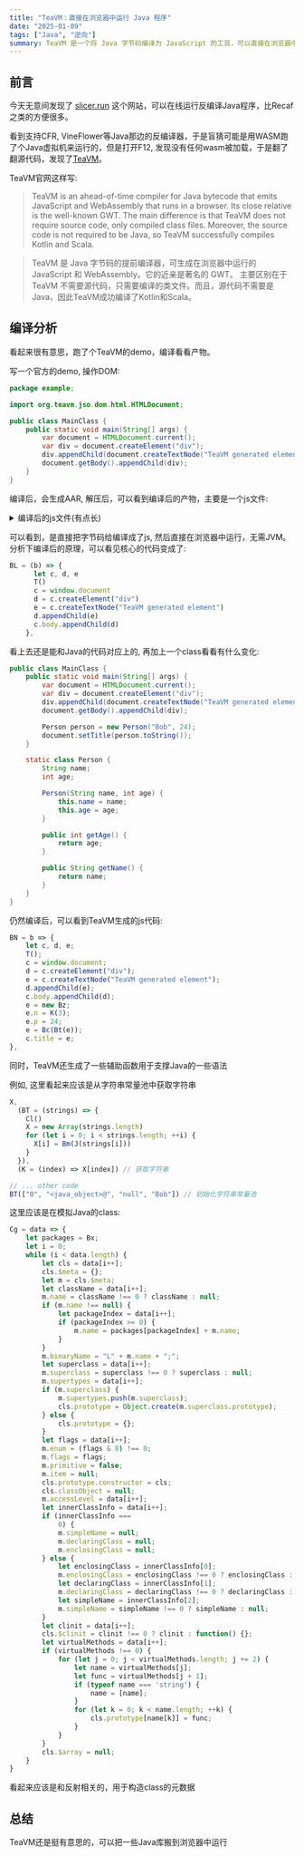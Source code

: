 ```yaml
---
title: "TeaVM：直接在浏览器中运行 Java 程序"
date: "2025-01-09"
tags: ["Java", "逆向"]
summary: TeaVM 是一个将 Java 字节码编译为 JavaScript 的工具，可以直接在浏览器中运行 Java 程序
---
```


## 前言

今天无意间发现了 [slicer.run](https://slicer.run/) 这个网站，可以在线运行反编译Java程序，比Recaf之类的方便很多。

看到支持CFR, VineFlower等Java那边的反编译器，于是盲猜可能是用WASM跑了个Java虚拟机来运行的，但是打开F12, 发现没有任何wasm被加载，于是翻了翻源代码，发现了[TeaVM](https://teavm.org/)。

TeaVM官网这样写:

> TeaVM is an ahead-of-time compiler for Java bytecode that emits JavaScript and WebAssembly that runs in a browser.
> Its close relative is the well-known GWT. The main difference is that TeaVM does not require source code, only compiled class files. Moreover, the source code is not required to be Java,
> so TeaVM successfully compiles Kotlin and Scala.

> TeaVM 是 Java 字节码的提前编译器，可生成在浏览器中运行的 JavaScript 和 WebAssembly。它的近亲是著名的 GWT。
> 主要区别在于 TeaVM 不需要源代码，只需要编译的类文件。而且，源代码不需要是Java，因此TeaVM成功编译了Kotlin和Scala。


## 编译分析

看起来很有意思，跑了个TeaVM的demo，编译看看产物。

写一个官方的demo, 操作DOM:

```java
package example;

import org.teavm.jso.dom.html.HTMLDocument;

public class MainClass {
    public static void main(String[] args) {
        var document = HTMLDocument.current();
        var div = document.createElement("div");
        div.appendChild(document.createTextNode("TeaVM generated element"));
        document.getBody().appendChild(div);
    }
}
```

编译后，会生成AAR, 解压后，可以看到编译后的产物，主要是一个js文件:

<details>
<summary>编译后的js文件(有点长)</summary>
```js
"use strict"
;(function (module) {
  if (typeof define === "function" && define.amd) {
    define(["exports"], function (exports) {
      module(exports)
    })
  } else if (
    typeof exports === "object" &&
    exports !== null &&
    typeof exports.nodeName !== "string"
  ) {
    module(exports)
  } else {
    module(typeof self !== "undefined" ? self : this)
  }
})(function (B) {
  let Bq = 2463534242,
    BD = () => {
      let x = Bq
      x ^= x << 13
      x ^= x >>> 17
      x ^= x << 5
      Bq = x
      return x
    },
    BJ = (f) => (args, callback) => {
      if (!args) {
        args = []
      }
      let javaArgs = Ba(H(), args.length)
      for (let i = 0; i < args.length; ++i) {
        javaArgs.data[i] = J(args[i])
      }
      BU(() => {
        f.call(null, javaArgs)
      }, callback)
    },
    B7 = (target) => (target.$clinit = () => {}),
    B2 = (obj) => {
      let cls = obj.constructor
      let arrayDegree = 0
      while (cls.$meta && cls.$meta.item) {
        ++arrayDegree
        cls = cls.$meta.item
      }
      let clsName = ""
      if (cls.$meta.primitive) {
        clsName = cls.$meta.name
      } else {
        clsName = cls.$meta ? cls.$meta.name || "a/" + cls.name : "@" + cls.name
      }
      while (arrayDegree-- > 0) {
        clsName += "[]"
      }
      return clsName
    },
    E = (superclass) => {
      if (superclass === 0) {
        return function () {}
      }
      if (superclass === void 0) {
        superclass = H()
      }
      return function () {
        superclass.call(this)
      }
    },
    Bg = (cls) => BI(cls),
    H = () => D,
    B4 = () => {
      return { $array: null, classObject: null, $meta: { supertypes: [], superclass: null } }
    },
    Bt = (name, binaryName) => {
      let cls = B4()
      cls.$meta.primitive = true
      cls.$meta.name = name
      cls.$meta.binaryName = binaryName
      cls.$meta.enum = false
      cls.$meta.item = null
      cls.$meta.simpleName = null
      cls.$meta.declaringClass = null
      cls.$meta.enclosingClass = null
      return cls
    },
    Bh = Bt("char", "C"),
    Cb = Bt("int", "I")
  if (typeof BigInt !== "function") {
  } else if (typeof BigInt64Array !== "function") {
  } else {
  }
  let Ba = (cls, sz) => {
    let data = new Array(sz)
    data.fill(null)
    return new (S(cls))(data)
  }
  if (typeof BigInt64Array !== "function") {
  } else {
  }
  let M = (sz) => new B0(new Uint16Array(sz)),
    S = (cls) => {
      let result = cls.$array
      if (result === null) {
        function JavaArray(data) {
          H().call(this)
          this.data = data
        }
        JavaArray.prototype = Object.create(H().prototype)
        JavaArray.prototype.type = cls
        JavaArray.prototype.constructor = JavaArray
        JavaArray.prototype.toString = function () {
          let str = "["
          for (let i = 0; i < this.data.length; ++i) {
            if (i > 0) {
              str += ", "
            }
            str += this.data[i].toString()
          }
          str += "]"
          return str
        }
        JavaArray.prototype.o = function () {
          let dataCopy
          if ("slice" in this.data) {
            dataCopy = this.data.slice()
          } else {
            dataCopy = new this.data.constructor(this.data.length)
            for (let i = 0; i < dataCopy.length; ++i) {
              dataCopy[i] = this.data[i]
            }
          }
          return new (S(this.type))(dataCopy)
        }
        let name = "[" + cls.$meta.binaryName
        JavaArray.$meta = {
          item: cls,
          supertypes: [H()],
          primitive: false,
          superclass: H(),
          name: name,
          binaryName: name,
          enum: false,
          simpleName: null,
          declaringClass: null,
          enclosingClass: null,
        }
        JavaArray.classObject = null
        JavaArray.$array = null
        result = JavaArray
        cls.$array = JavaArray
      }
      return result
    },
    X,
    BR = (strings) => {
      Ck()
      X = new Array(strings.length)
      for (let i = 0; i < strings.length; ++i) {
        X[i] = Bl(J(strings[i]))
      }
    },
    N = (index) => X[index],
    Bk = (array, offset, count) => {
      let result = ""
      let limit = offset + count
      for (let i = offset; i < limit; i = (i + 1024) | 0) {
        let next = Math.min(limit, (i + 1024) | 0)
        result += String.fromCharCode.apply(null, array.subarray(i, next))
      }
      return result
    },
    J = (str) => (str === null ? null : Ce(str)),
    Bx = (str) => (str === null ? null : str.g),
    Ck = () => (() => {})(),
    Bl
  {
    Bl = (str) => str
  }
  let R = (ex) => {
      throw Cl(ex)
    },
    P = Symbol("javaException"),
    Cl = (ex) => {
      let err = ex.$jsException
      if (!err) {
        let javaCause = Cg(ex)
        let jsCause = javaCause !== null ? javaCause.$jsException : void 0
        let cause = typeof jsCause === "object" ? { cause: jsCause } : void 0
        err = new F("Java exception thrown", cause)
        if (typeof Error.captureStackTrace === "function") {
          Error.captureStackTrace(err)
        }
        err[P] = ex
        ex.$jsException = err
        Ci(err, ex)
      }
      return err
    },
    Ci = (err, ex) => {
      if (typeof B$ === "function" && err.stack) {
        let stack = B$(err.stack)
        let javaStack = Ba(BK(), stack.length)
        let elem
        let noStack = false
        for (let i = 0; i < stack.length; ++i) {
          let element = stack[i]
          elem = BW(
            J(element.className),
            J(element.methodName),
            J(element.fileName),
            element.lineNumber
          )
          if (elem == null) {
            noStack = true
            break
          }
          javaStack.data[i] = elem
        }
        if (!noStack) {
          B_(ex, javaStack)
        }
      }
    },
    F
  if (typeof Reflect === "object") {
    let defaultMessage = Symbol("defaultMessage")
    F = function F(message, cause) {
      let self = Reflect.construct(Error, [void 0, cause], F)
      Object.setPrototypeOf(self, F.prototype)
      self[defaultMessage] = message
      return self
    }
    F.prototype = Object.create(Error.prototype, {
      constructor: { configurable: true, writable: true, value: F },
      message: {
        get() {
          try {
            let javaException = this[P]
            if (typeof javaException === "object") {
              let javaMessage = Bz(javaException)
              if (typeof javaMessage === "object") {
                return javaMessage !== null ? javaMessage.toString() : null
              }
            }
            return this[defaultMessage]
          } catch (e) {
            return "Exception occurred trying to extract Java exception message: " + e
          }
        },
      },
    })
  } else {
    F = Error
  }
  let BQ = (e) => (e instanceof Error && typeof e[P] === "object" ? e[P] : null),
    Bz = (t) => Cc(t),
    Cg = (t) => Cj(t),
    BK = () => H(),
    BW = (className, methodName, fileName, lineNumber) => {
      {
        return null
      }
    },
    B_ = (e, stack) => {},
    Bv = null,
    BB = (data) => {
      let i = 0
      let packages = new Array(data.length)
      for (let j = 0; j < data.length; ++j) {
        let prefixIndex = data[i++]
        let prefix = prefixIndex >= 0 ? packages[prefixIndex] : ""
        packages[j] = prefix + data[i++] + "."
      }
      Bv = packages
    },
    Cf = (data) => {
      let packages = Bv
      let i = 0
      while (i < data.length) {
        let cls = data[i++]
        cls.$meta = {}
        let m = cls.$meta
        let className = data[i++]
        m.name = className !== 0 ? className : null
        if (m.name !== null) {
          let packageIndex = data[i++]
          if (packageIndex >= 0) {
            m.name = packages[packageIndex] + m.name
          }
        }
        m.binaryName = "L" + m.name + ";"
        let superclass = data[i++]
        m.superclass = superclass !== 0 ? superclass : null
        m.supertypes = data[i++]
        if (m.superclass) {
          m.supertypes.push(m.superclass)
          cls.prototype = Object.create(m.superclass.prototype)
        } else {
          cls.prototype = {}
        }
        let flags = data[i++]
        m.enum = (flags & 8) !== 0
        m.flags = flags
        m.primitive = false
        m.item = null
        cls.prototype.constructor = cls
        cls.classObject = null
        m.accessLevel = data[i++]
        let innerClassInfo = data[i++]
        if (innerClassInfo === 0) {
          m.simpleName = null
          m.declaringClass = null
          m.enclosingClass = null
        } else {
          let enclosingClass = innerClassInfo[0]
          m.enclosingClass = enclosingClass !== 0 ? enclosingClass : null
          let declaringClass = innerClassInfo[1]
          m.declaringClass = declaringClass !== 0 ? declaringClass : null
          let simpleName = innerClassInfo[2]
          m.simpleName = simpleName !== 0 ? simpleName : null
        }
        let clinit = data[i++]
        cls.$clinit = clinit !== 0 ? clinit : function () {}
        let virtualMethods = data[i++]
        if (virtualMethods !== 0) {
          for (let j = 0; j < virtualMethods.length; j += 2) {
            let name = virtualMethods[j]
            let func = virtualMethods[j + 1]
            if (typeof name === "string") {
              name = [name]
            }
            for (let k = 0; k < name.length; ++k) {
              cls.prototype[name[k]] = func
            }
          }
        }
        cls.$array = null
      }
    },
    BU = (runner, callback) => {
      let result
      try {
        result = runner()
      } catch (e) {
        result = e
      }
      if (typeof callback !== "undefined") {
        callback(result)
      } else if (result instanceof Error) {
        throw result
      }
    }
  function D() {
    this.$id$ = 0
  }
  let B5 = (a) => {
      let b, c, d, e, f, g, h, i, j, k, l, m
      b = a
      if (!b.$id$) b.$id$ = BD()
      c = a.$id$
      if (!c) d = N(0)
      else {
        if (!c) e = 32
        else {
          f = 0
          e = (c >>> 16) | 0
          if (e) f = 16
          else e = c
          g = (e >>> 8) | 0
          if (!g) g = e
          else f = f | 8
          e = (g >>> 4) | 0
          if (!e) e = g
          else f = f | 4
          g = (e >>> 2) | 0
          if (!g) g = e
          else f = f | 2
          if ((g >>> 1) | 0) f = f | 1
          e = (((32 - f) | 0) - 1) | 0
        }
        h = (((((((32 - e) | 0) + 4) | 0) - 1) | 0) / 4) | 0
        i = M(h)
        j = i.data
        h = (((h - 1) | 0) * 4) | 0
        e = 0
        while (h >= 0) {
          f = (e + 1) | 0
          g = ((c >>> h) | 0) & 15
          j[e] =
            g >= 0 && g < 16
              ? g < 10
                ? ((48 + g) | 0) & 65535
                : ((((97 + g) | 0) - 10) | 0) & 65535
              : 0
          h = (h - 4) | 0
          e = f
        }
        d = B6(i)
      }
      b = new Be()
      b.h = M(16)
      Bp(Bp(b, N(1)), d)
      k = new G()
      i = b.h
      j = i.data
      l = b.i
      m = j.length
      if (l >= 0 && l <= ((m - 0) | 0)) {
        k.g = Bk(i.data, 0, l)
        return k
      }
      R(BV())
    },
    Bd = E(0),
    Bs = E(0)
  function Br() {
    D.call(this)
    this.n = null
  }
  let BI = (b) => {
      let c
      if (b === null) return null
      c = b.classObject
      if (c === null) {
        c = new Br()
        c.n = b
        b.classObject = c
      }
      return c
    },
    Cn = E(),
    B3 = E()
  function V() {
    let a = this
    D.call(a)
    a.l = null
    a.m = null
    a.k = 0
    a.j = 0
  }
  let Cq = (a) => {
      return a
    },
    Cc = (a) => {
      return a.l
    },
    Cj = (a) => {
      let b
      b = a.m
      if (b === a) b = null
      return b
    },
    Bb = E(V),
    I = E(Bb),
    BY = (a, b) => {
      a.k = 1
      a.j = 1
      a.l = b
    },
    Cp = (a) => {
      let b = new I()
      BY(b, a)
      return b
    },
    Ch = E(I),
    K = E(0),
    L = E(0),
    Q = E(0),
    G = E(),
    BO = null,
    B1 = null,
    BE = null,
    BM = (a, b) => {
      a.g = Bk(b.data, 0, b.data.length)
    },
    B6 = (a) => {
      let b = new G()
      BM(b, a)
      return b
    },
    BA = (a, b) => {
      a.g = b
    },
    Ce = (a) => {
      let b = new G()
      BA(b, a)
      return b
    },
    BN = () => {
      let b
      BO = M(0)
      b = new G()
      b.g = ""
      B1 = b
      BE = new Bf()
    },
    Y = E(),
    BP = E(Y),
    BT = null,
    BC = () => {
      BT = Bg(Cb)
    }
  function W() {
    let a = this
    D.call(a)
    a.h = null
    a.i = 0
  }
  let BZ = (a, b) => {
      let c, d, e, f, g
      c = a.h.data.length
      if (c >= b) return
      d = c >= 1073741823 ? 2147483647 : Bi(b, Bi((c * 2) | 0, 5))
      e = a.h.data
      f = M(d)
      b = e.length
      if (d < b) b = d
      g = f.data
      c = 0
      while (c < b) {
        g[c] = e[c]
        c = (c + 1) | 0
      }
      a.h = f
    },
    By = E(0),
    Be = E(W),
    Bp = (a, b) => {
      let c, d, e, f, g, h, i
      c = a.i
      d = a
      b = b === null ? N(2) : b
      e = d
      if (c >= 0 && c <= e.i) {
        a: {
          b: {
            if (b === null) b = N(2)
            else if (b.g.length ? 0 : 1) break b
            f = (e.i + b.g.length) | 0
            BZ(e, f)
            g = (e.i - 1) | 0
            while (g >= c) {
              e.h.data[(g + b.g.length) | 0] = e.h.data[g]
              g = (g + -1) | 0
            }
            e.i = (e.i + b.g.length) | 0
            f = 0
            while (f < b.g.length) {
              h = e.h
              i = (c + 1) | 0
              if (f < 0) break a
              if (f >= b.g.length) break a
              h.data[c] = b.g.charCodeAt(f)
              f = (f + 1) | 0
              c = i
            }
          }
          return a
        }
        R(BX())
      }
      b = new Z()
      Bc(b)
      R(b)
    },
    Bw = E(),
    T = () => {
      T = B7(Bw)
      BF()
    },
    BL = (b) => {
      let c, d, e
      T()
      c = window.document
      d = c.createElement("div")
      e = c.createTextNode("TeaVM generated element")
      d.appendChild(e)
      c.body.appendChild(d)
    },
    BF = () => {
      BN()
      BC()
      Cd()
    },
    Ca = E(),
    U = E(0),
    Bj = E(0),
    Bm = E(0),
    Bo = E(0),
    BG = E(),
    Bn = E(0),
    Bf = E(),
    Bu = E(),
    BS = null,
    B8 = null,
    Cd = () => {
      BS = Bg(Bh)
      B8 = Ba(Bu, 128)
    },
    BH = E(),
    O = E(I),
    Bc = (a) => {
      a.k = 1
      a.j = 1
    },
    BV = () => {
      let a = new O()
      Bc(a)
      return a
    },
    Z = E(O),
    Co = (a) => {
      Bc(a)
    },
    BX = () => {
      let a = new Z()
      Co(a)
      return a
    },
    B9 = E(),
    Bi = (b, c) => {
      if (b > c) c = b
      return c
    },
    Cm = E()
  BB([])
  Cf([
    D,
    0,
    0,
    [],
    0,
    3,
    0,
    0,
    0,
    Bd,
    0,
    D,
    [],
    3,
    3,
    0,
    0,
    0,
    Bs,
    0,
    D,
    [],
    3,
    3,
    0,
    0,
    0,
    Br,
    0,
    D,
    [Bd, Bs],
    4,
    3,
    0,
    0,
    0,
    Cn,
    0,
    D,
    [],
    4,
    3,
    0,
    0,
    0,
    B3,
    0,
    D,
    [],
    4,
    3,
    0,
    0,
    0,
    V,
    0,
    D,
    [],
    0,
    3,
    0,
    0,
    0,
    Bb,
    0,
    V,
    [],
    0,
    3,
    0,
    0,
    0,
    I,
    0,
    Bb,
    [],
    0,
    3,
    0,
    0,
    0,
    Ch,
    0,
    I,
    [],
    0,
    3,
    0,
    0,
    0,
    K,
    0,
    D,
    [],
    3,
    3,
    0,
    0,
    0,
    L,
    0,
    D,
    [],
    3,
    3,
    0,
    0,
    0,
    Q,
    0,
    D,
    [],
    3,
    3,
    0,
    0,
    0,
    G,
    0,
    D,
    [K, L, Q],
    0,
    3,
    0,
    0,
    0,
    Y,
    0,
    D,
    [K],
    1,
    3,
    0,
    0,
    0,
    BP,
    0,
    Y,
    [L],
    0,
    3,
    0,
    0,
    0,
    W,
    0,
    D,
    [K, Q],
    0,
    0,
    0,
    0,
    0,
    By,
    0,
    D,
    [],
    3,
    3,
    0,
    0,
    0,
    Be,
    0,
    W,
    [By],
    0,
    3,
    0,
    0,
    0,
    Bw,
    0,
    D,
    [],
    0,
    3,
    0,
    T,
    0,
    Ca,
    0,
    D,
    [],
    4,
    3,
    0,
    0,
    0,
    U,
    0,
    D,
    [],
    3,
    3,
    0,
    0,
    0,
    Bj,
    0,
    D,
    [U],
    3,
    3,
    0,
    0,
    0,
    Bm,
    0,
    D,
    [Bj],
    3,
    3,
    0,
    0,
    0,
    Bo,
    0,
    D,
    [U],
    3,
    3,
    0,
    0,
    0,
    BG,
    0,
    D,
    [Bm, Bo],
    1,
    3,
    0,
    0,
    0,
    Bn,
    0,
    D,
    [],
    3,
    3,
    0,
    0,
    0,
    Bf,
    0,
    D,
    [Bn],
    0,
    3,
    0,
    0,
    0,
    Bu,
    0,
    D,
    [L],
    0,
    3,
    0,
    0,
    0,
    BH,
    0,
    D,
    [],
    4,
    3,
    0,
    0,
    0,
    O,
    0,
    I,
    [],
    0,
    3,
    0,
    0,
    0,
    Z,
    0,
    O,
    [],
    0,
    3,
    0,
    0,
    0,
    B9,
    0,
    D,
    [],
    4,
    3,
    0,
    0,
    0,
    Cm,
    0,
    D,
    [],
    0,
    3,
    0,
    0,
    0,
  ])
  let B0 = S(Bh)
  BR(["0", "<java_object>@", "null"])
  G.prototype.toString = function () {
    return Bx(this)
  }
  G.prototype.valueOf = G.prototype.toString
  D.prototype.toString = function () {
    return Bx(B5(this))
  }
  D.prototype.__teavm_class__ = function () {
    return B2(this)
  }
  let C = BJ(BL)
  C.javaException = BQ
  B.main = C
})
```
</details>

可以看到，是直接把字节码给编译成了js, 然后直接在浏览器中运行，无需JVM。
分析下编译后的原理，可以看见核心的代码变成了:

```js
BL = (b) => {
      let c, d, e
      T()
      c = window.document
      d = c.createElement("div")
      e = c.createTextNode("TeaVM generated element")
      d.appendChild(e)
      c.body.appendChild(d)
    },
```

看上去还是能和Java的代码对应上的, 再加上一个class看看有什么变化:

```java
public class MainClass {
    public static void main(String[] args) {
        var document = HTMLDocument.current();
        var div = document.createElement("div");
        div.appendChild(document.createTextNode("TeaVM generated element"));
        document.getBody().appendChild(div);

        Person person = new Person("Bob", 24);
        document.setTitle(person.toString());
    }

    static class Person {
        String name;
        int age;

        Person(String name, int age) {
            this.name = name;
            this.age = age;
        }

        public int getAge() {
            return age;
        }

        public String getName() {
            return name;
        }
    }
}
```

仍然编译后，可以看到TeaVM生成的js代码:

```js
BN = b => {
    let c, d, e;
    T();
    c = window.document;
    d = c.createElement("div");
    e = c.createTextNode("TeaVM generated element");
    d.appendChild(e);
    c.body.appendChild(d);
    e = new Bz;
    e.n = K(3);
    e.p = 24;
    e = Bc(Bt(e));
    c.title = e;
},
```

同时，TeaVM还生成了一些辅助函数用于支撑Java的一些语法

例如, 这里看起来应该是从字符串常量池中获取字符串

```js
X,
  (BT = (strings) => {
    Cl()
    X = new Array(strings.length)
    for (let i = 0; i < strings.length; ++i) {
      X[i] = Bm(J(strings[i]))
    }
  }),
  (K = (index) => X[index]) // 获取字符串

// ... other code
BT(["0", "<java_object>@", "null", "Bob"]) // 初始化字符串常量池
```

这里应该是在模拟Java的class:

```js
Cg = data => {
    let packages = Bx;
    let i = 0;
    while (i < data.length) {
        let cls = data[i++];
        cls.$meta = {};
        let m = cls.$meta;
        let className = data[i++];
        m.name = className !== 0 ? className : null;
        if (m.name !== null) {
            let packageIndex = data[i++];
            if (packageIndex >= 0) {
                m.name = packages[packageIndex] + m.name;
            }
        }
        m.binaryName = "L" + m.name + ";";
        let superclass = data[i++];
        m.superclass = superclass !== 0 ? superclass : null;
        m.supertypes = data[i++];
        if (m.superclass) {
            m.supertypes.push(m.superclass);
            cls.prototype = Object.create(m.superclass.prototype);
        } else {
            cls.prototype = {};
        }
        let flags = data[i++];
        m.enum = (flags & 8) !== 0;
        m.flags = flags;
        m.primitive = false;
        m.item = null;
        cls.prototype.constructor = cls;
        cls.classObject = null;
        m.accessLevel = data[i++];
        let innerClassInfo = data[i++];
        if (innerClassInfo ===
            0) {
            m.simpleName = null;
            m.declaringClass = null;
            m.enclosingClass = null;
        } else {
            let enclosingClass = innerClassInfo[0];
            m.enclosingClass = enclosingClass !== 0 ? enclosingClass : null;
            let declaringClass = innerClassInfo[1];
            m.declaringClass = declaringClass !== 0 ? declaringClass : null;
            let simpleName = innerClassInfo[2];
            m.simpleName = simpleName !== 0 ? simpleName : null;
        }
        let clinit = data[i++];
        cls.$clinit = clinit !== 0 ? clinit : function() {};
        let virtualMethods = data[i++];
        if (virtualMethods !== 0) {
            for (let j = 0; j < virtualMethods.length; j += 2) {
                let name = virtualMethods[j];
                let func = virtualMethods[j + 1];
                if (typeof name === 'string') {
                    name = [name];
                }
                for (let k = 0; k < name.length; ++k) {
                    cls.prototype[name[k]] = func;
                }
            }
        }
        cls.$array = null;
    }
}
```

看起来应该是和反射相关的，用于构造class的元数据

## 总结

TeaVM还是挺有意思的，可以把一些Java库搬到浏览器中运行
